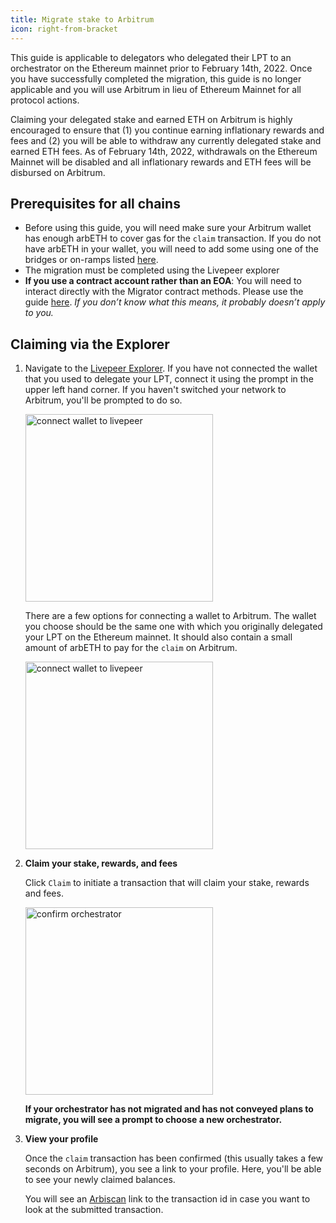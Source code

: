 ```yaml
---
title: Migrate stake to Arbitrum
icon: right-from-bracket
---
```


This guide is applicable to delegators who delegated their LPT to an orchestrator on the Ethereum mainnet prior to February 14th, 2022. Once you have successfully completed the migration, this guide is no longer applicable and you will use Arbitrum in lieu of Ethereum Mainnet for all protocol actions.

<Warning>
  Claiming your delegated stake and earned ETH on Arbitrum is highly encouraged
  to ensure that (1) you continue earning inflationary rewards and fees and (2)
  you will be able to withdraw any currently delegated stake and earned ETH
  fees. As of February 14th, 2022, withdrawals on the Ethereum Mainnet will be
  disabled and all inflationary rewards and ETH fees will be disbursed on
  Arbitrum.
</Warning>

## Prerequisites for all chains

- Before using this guide, you will need make sure your Arbitrum wallet has enough arbETH to cover gas for the `claim` transaction. If you do not have arbETH in your wallet, you will need to add some using one of the bridges or on-ramps listed [here](https://portal.arbitrum.one/).
- The migration must be completed using the Livepeer explorer
- **If you use a contract account rather than an EOA**: You will need to interact directly with the Migrator contract methods. Please use the guide [here](/guides/orchestrating/migrate-from-contract-wallet). _If you don’t know what this means, it probably doesn’t apply to you._

## Claiming via the Explorer

1.  Navigate to the [Livepeer Explorer](http://explorer.livepeer.org). If you have not connected the wallet that you used to delegate your LPT, connect it using the prompt in the upper left hand corner. If you haven't switched your network to Arbitrum, you'll be prompted to do so.

    <img
      src="/images/delegating-guides/connect-wallet-d.png"
      alt="connect wallet to livepeer"
      width="300"
    />

    There are a few options for connecting a wallet to Arbitrum. The wallet you choose should be the same one with which you originally delegated your LPT on the Ethereum mainnet. It should also contain a small amount of arbETH to pay for the `claim` on Arbitrum.

    <img
      src="/images/delegating-guides/connect-wallet-d2.png"
      alt="connect wallet to livepeer"
      width="300"
    />

2.  **Claim your stake, rewards, and fees**

    Click `Claim` to initiate a transaction that will claim your stake, rewards and fees.

    <img
      src="/images/delegating-guides/confirm-d.png"
      alt="confirm orchestrator"
      width="300"
    />

    **If your orchestrator has not migrated and has not conveyed plans to migrate, you will see a prompt to choose a new orchestrator.**

3.  **View your profile**

    Once the `claim` transaction has been confirmed (this usually takes a few seconds on Arbitrum), you see a link to your profile. Here, you'll be able to see your newly claimed balances.

    You will see an [Arbiscan](https://arbiscan.io/) link to the transaction id in case you want to look at the submitted transaction.
